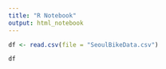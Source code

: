 ---
title: "R Notebook"
output: html_notebook
---

```{r}
df <- read.csv(file = "SeoulBikeData.csv")
```

```{r}
df
```

